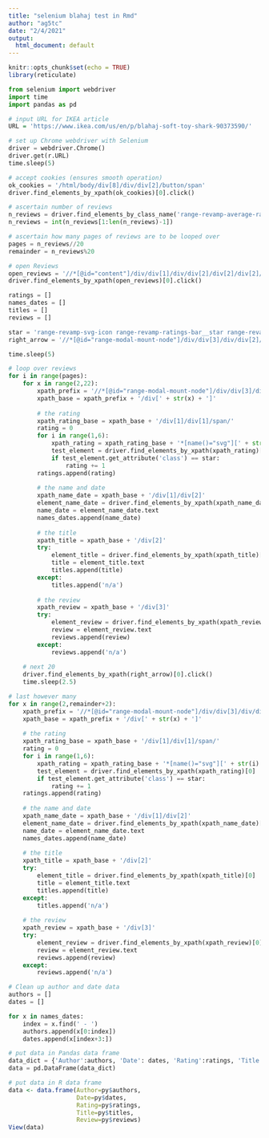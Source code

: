 ```yaml
---
title: "selenium blahaj test in Rmd"
author: "ag5tc"
date: "2/4/2021"
output:
  html_document: default
---
```


```r
knitr::opts_chunk$set(echo = TRUE)
library(reticulate)
```

```python
from selenium import webdriver
import time
import pandas as pd
```

```r
# input URL for IKEA article
URL = 'https://www.ikea.com/us/en/p/blahaj-soft-toy-shark-90373590/'
```

```python
# set up Chrome webdriver with Selenium
driver = webdriver.Chrome()
driver.get(r.URL)
time.sleep(5)
```

```python
# accept cookies (ensures smooth operation)
ok_cookies = '/html/body/div[8]/div/div[2]/button/span'
driver.find_elements_by_xpath(ok_cookies)[0].click()

# ascertain number of reviews
n_reviews = driver.find_elements_by_class_name('range-revamp-average-rating__reviews')[0].text
n_reviews = int(n_reviews[1:len(n_reviews)-1])

# ascertain how many pages of reviews are to be looped over
pages = n_reviews//20
remainder = n_reviews%20

# open Reviews
open_reviews = '//*[@id="content"]/div/div[1]/div/div[2]/div[2]/div[2]/div[3]/button/span'
driver.find_elements_by_xpath(open_reviews)[0].click()
```

```python
ratings = []
names_dates = []
titles = []
reviews = []

star = 'range-revamp-svg-icon range-revamp-ratings-bar__star range-revamp-ratings-bar__star--filled'
right_arrow = '//*[@id="range-modal-mount-node"]/div/div[3]/div/div[2]/div/div[2]/div[22]/button[2]'

time.sleep(5)
```

```python
# loop over reviews
for i in range(pages):
    for x in range(2,22):
        xpath_prefix = '//*[@id="range-modal-mount-node"]/div/div[3]/div/div[2]/div/div[2]'
        xpath_base = xpath_prefix + '/div[' + str(x) + ']'
    
        # the rating
        xpath_rating_base = xpath_base + '/div[1]/div[1]/span/'
        rating = 0
        for i in range(1,6):
            xpath_rating = xpath_rating_base + '*[name()="svg"][' + str(i) + ']'
            test_element = driver.find_elements_by_xpath(xpath_rating)[0]
            if test_element.get_attribute('class') == star:
                rating += 1
        ratings.append(rating)
    
        # the name and date
        xpath_name_date = xpath_base + '/div[1]/div[2]'
        element_name_date = driver.find_elements_by_xpath(xpath_name_date)[0]
        name_date = element_name_date.text
        names_dates.append(name_date)
    
        # the title
        xpath_title = xpath_base + '/div[2]'
        try:
            element_title = driver.find_elements_by_xpath(xpath_title)[0]
            title = element_title.text
            titles.append(title)
        except:
            titles.append('n/a')
    
        # the review
        xpath_review = xpath_base + '/div[3]'
        try:
            element_review = driver.find_elements_by_xpath(xpath_review)[0]
            review = element_review.text
            reviews.append(review)
        except:
            reviews.append('n/a')
    
    # next 20
    driver.find_elements_by_xpath(right_arrow)[0].click()
    time.sleep(2.5)

# last however many
for x in range(2,remainder+2):
    xpath_prefix = '//*[@id="range-modal-mount-node"]/div/div[3]/div/div[2]/div/div[2]'
    xpath_base = xpath_prefix + '/div[' + str(x) + ']'
    
    # the rating
    xpath_rating_base = xpath_base + '/div[1]/div[1]/span/'
    rating = 0
    for i in range(1,6):
        xpath_rating = xpath_rating_base + '*[name()="svg"][' + str(i) + ']'
        test_element = driver.find_elements_by_xpath(xpath_rating)[0]
        if test_element.get_attribute('class') == star:
            rating += 1
    ratings.append(rating)
    
    # the name and date
    xpath_name_date = xpath_base + '/div[1]/div[2]'
    element_name_date = driver.find_elements_by_xpath(xpath_name_date)[0]
    name_date = element_name_date.text
    names_dates.append(name_date)
    
    # the title
    xpath_title = xpath_base + '/div[2]'
    try:
        element_title = driver.find_elements_by_xpath(xpath_title)[0]
        title = element_title.text
        titles.append(title)
    except:
        titles.append('n/a')
    
    # the review
    xpath_review = xpath_base + '/div[3]'
    try:
        element_review = driver.find_elements_by_xpath(xpath_review)[0]
        review = element_review.text
        reviews.append(review)
    except:
        reviews.append('n/a')
```

```python
# Clean up author and date data
authors = []
dates = []

for x in names_dates:
    index = x.find(' - ')
    authors.append(x[0:index])
    dates.append(x[index+3:])

```

```python
# put data in Pandas data frame
data_dict = {'Author':authors, 'Date': dates, 'Rating':ratings, 'Title':titles, 'Review':reviews}
data = pd.DataFrame(data_dict)
```

```r
# put data in R data frame
data <- data.frame(Author=py$authors,
                   Date=py$dates,
                   Rating=py$ratings,
                   Title=py$titles,
                   Review=py$reviews)
View(data)
```
